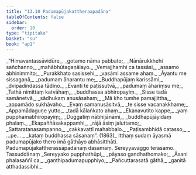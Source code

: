 ```yaml
---
title: "13.10 Padumapūjakattheraapadāna"
tableOfContents: false
sidebar:
  order: 10
type: "tipitaka"
basket: "su"
book: "ap1"
---
```



<DynamicBreadcrumb />

<Division number="97" book="ap1" bookNo="20" page="179">

<Paragraph number="2168" type="verses" book="ap1">
_“Himavantassāvidūre,_  
_gotamo nāma pabbato;_  
_Nānārukkhehi sañchanno,_  
_mahābhūtagaṇālayo._  

</Paragraph>

</Division>
<Division number="98" book="ap1" bookNo="20" page="179">

<Paragraph number="2169" type="verses" book="ap1">
_Vemajjhamhi ca tassāsi,_  
_assamo abhinimmito;_  
_Purakkhato sasissehi,_  
_vasāmi assame ahaṃ._  

</Paragraph>

</Division>
<Division number="99" book="ap1" bookNo="20" page="179">

<Paragraph number="2170" type="verses" book="ap1">
_Āyantu me sissagaṇā,_  
_padumaṃ āharantu me;_  
_Buddhapūjaṃ karissāmi,_  
_dvipadindassa tādino._  

</Paragraph>

</Division>
<Division number="100" book="ap1" bookNo="20" page="179">

<Paragraph number="2171" type="verses" book="ap1">
_Evanti te paṭissutvā,_  
_padumaṃ āhariṃsu me;_  
_Tathā nimittaṃ katvāhaṃ,_  
_buddhassa abhiropayiṃ._  

</Paragraph>

</Division>
<Division number="101" book="ap1" bookNo="20" page="179">

<Paragraph number="2172" type="verses" book="ap1">
_Sisse tadā samānetvā,_  
_sādhukaṃ anusāsahaṃ;_  
_Mā kho tumhe pamajjittha,_  
_appamādo sukhāvaho._  

</Paragraph>

</Division>
<Division number="102" book="ap1" bookNo="20" page="179">

<Paragraph number="2173" type="verses" book="ap1">
_Evaṃ samanusāsitvā,_  
_te sisse vacanakkhame;_  
_Appamādaguṇe yutto,_  
_tadā kālaṅkato ahaṃ._  

</Paragraph>

</Division>
<Division number="103" book="ap1" bookNo="20" page="179">

<Paragraph number="2174" type="verses" book="ap1">
_Ekanavutito kappe,_  
_yaṃ pupphamabhiropayiṃ;_  
_Duggatiṃ nābhijānāmi,_  
_buddhapūjāyidaṃ phalaṃ._  

</Paragraph>

</Division>
<Division number="104" book="ap1" bookNo="20" page="179">

<Paragraph number="2175" type="verses" book="ap1">
_Ekapaññāsakappamhi,_  
_rājā āsiṃ jaluttamo;_  
_Sattaratanasampanno,_  
_cakkavattī mahabbalo._  

</Paragraph>

</Division>
<Division number="105" book="ap1" bookNo="20" page="179">

<Paragraph number="2176" type="verses" book="ap1">
_Paṭisambhidā catasso,_  
_ …pe… _  
_kataṃ buddhassa sāsanaṃ”. (1863)_  

</Paragraph>

<Paragraph number="2177" book="ap1">
Itthaṃ sudaṃ āyasmā padumapūjako thero imā gāthāyo abhāsitthāti.

</Paragraph>
</Division>

<Paragraph number="2178" type="center" book="ap1">
Padumapūjakattherassāpadānaṃ dasamaṃ.



</Paragraph>

<Paragraph number="2179" type="center" book="ap1">
Sereyyavaggo terasamo.



</Paragraph>

<Paragraph number="2180" type="center" book="ap1">
Tassuddānaṃ


</Paragraph>

<Paragraph number="2181" type="verses" book="ap1">
_Sereyyako pupphathūpi,_  
_pāyaso gandhathomako;_  
_Āsani phalasaññī ca,_  
_gaṇṭhipadumapupphiyo;_  
_Pañcuttarasatā gāthā,_  
_gaṇitā atthadassibhi._
</Paragraph>